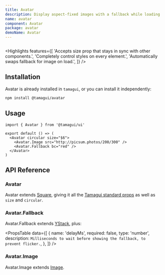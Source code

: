 ```yaml
---
title: Avatar
description: Display aspect-fixed images with a fallback while loading
name: avatar
component: Avatar
package: avatar
demoName: Avatar
---
```


<HeroContainer>
  <AvatarDemo />
</HeroContainer>

```tsx hero template=Avatar

```

<Highlights
  features={[
    'Accepts size prop that stays in sync with other components.',
    'Completely control styles on every element.',
    'Automatically swaps fallback for image on load.',
  ]}
/>

## Installation

Avatar is already installed in `tamagui`, or you can install it independently:

```bash
npm install @tamagui/avatar
```

## Usage

```tsx
import { Avatar } from '@tamagui/ui'

export default () => (
  <Avatar circular size="$6">
    <Avatar.Image src="http://picsum.photos/200/300" />
    <Avatar.Fallback bc="red" />
  </Avatar>
)
```

## API Reference

### Avatar

Avatar extends [Square](/docs/components/shapes#shape-props), giving it all the [Tamagui standard props](/docs/intro/props) as well as `size` and `circular`.

### Avatar.Fallback

Avatar.Fallback extends [YStack](/docs/components/stacks), plus:

<PropsTable
  data={[
    {
      name: 'delayMs',
      required: false,
      type: 'number',
      description: `Milliseconds to wait before showing the fallback, to prevent flicker.`,
    },
  ]}
/>

### Avatar.Image

Avatar.Image extends [Image](/docs/components/image). 